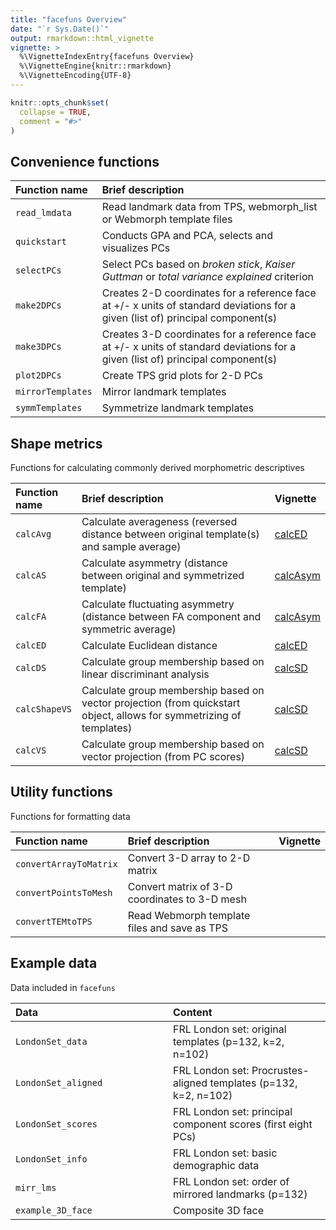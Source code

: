 ```yaml
---
title: "facefuns Overview"
date: "`r Sys.Date()`"
output: rmarkdown::html_vignette
vignette: >
  %\VignetteIndexEntry{facefuns Overview}
  %\VignetteEngine{knitr::rmarkdown}
  %\VignetteEncoding{UTF-8}
---
```


```r
knitr::opts_chunk$set(
  collapse = TRUE,
  comment = "#>"
)
```

## Convenience functions

Function name | Brief description 
:-------- | :---------------------------------------------------------------------- 
`read_lmdata` | Read landmark data from TPS, webmorph_list or Webmorph template files 
`quickstart` | Conducts GPA and PCA, selects and visualizes PCs 
`selectPCs` | Select PCs based on *broken stick*, *Kaiser Guttman* or *total variance explained* criterion 
`make2DPCs` | Creates 2-D coordinates for a reference face at +/- x units of standard deviations for a given (list of) principal component(s) 
`make3DPCs` | Creates 3-D coordinates for a reference face at +/- x units of standard deviations for a given (list of) principal component(s)
`plot2DPCs` | Create TPS grid plots for 2-D PCs
`mirrorTemplates` | Mirror landmark templates
`symmTemplates` | Symmetrize landmark templates

## Shape metrics
Functions for calculating commonly derived morphometric descriptives

Function name | Brief description | Vignette
:-------- | :---------------------------------------------------------------------- | :-------- 
`calcAvg` | Calculate averageness (reversed distance between original template(s) and sample average) | [calcED](./calcSD.html)
`calcAS` | Calculate asymmetry (distance between original and symmetrized template) | [calcAsym](./calcAsym.html)
`calcFA` | Calculate fluctuating asymmetry (distance between FA component and symmetric average) | [calcAsym](./calcAsym.html)
`calcED` | Calculate Euclidean distance | [calcED](./calcED.html)
`calcDS` | Calculate group membership based on linear discriminant analysis | [calcSD](./calcSD.html)
`calcShapeVS` | Calculate group membership based on vector projection (from quickstart object, allows for symmetrizing of templates) | [calcSD](./calcSD.html)
`calcVS` | Calculate group membership based on vector projection (from PC scores) | [calcSD](./calcSD.html)

## Utility functions
Functions for formatting data

Function name | Brief description | Vignette
:-------- | :---------------------------------------------------------------------- | :-------- 
`convertArrayToMatrix` | Convert 3-D array to 2-D matrix
`convertPointsToMesh` | Convert matrix of 3-D coordinates to 3-D mesh
`convertTEMtoTPS` | Read Webmorph template files and save as TPS

## Example data
Data included in `facefuns`

Data | Content 
:------ | :------ 
`LondonSet_data` | FRL London set: original templates (p=132, k=2, n=102) 
`LondonSet_aligned` | FRL London set: Procrustes-aligned templates (p=132, k=2, n=102) 
`LondonSet_scores` | FRL London set: principal component scores (first eight PCs) 
`LondonSet_info` | FRL London set: basic demographic data  
`mirr_lms` | FRL London set: order of mirrored landmarks (p=132)  
`example_3D_face` | Composite 3D face
